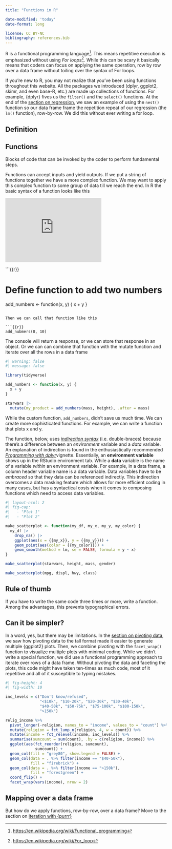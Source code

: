 ```yaml
---
title: "Functions in R"

date-modified: 'today'
date-format: long

license: CC BY-NC
bibliography: references.bib
---
```


R is a functional programming language[^1]. This means repetitive execution is emphasized without using *For loops*[^2]*.* While this can be scary it basically means that coders can focus on applying the same operation, row by row over a data frame without toiling over the syntax of For loops.

[^1]: <https://en.wikipedia.org/wiki/Functional_programming>

[^2]: [https://en.wikipedia.org/wiki/For_loop](https://en.wikipedia.org/wiki/For_loophttps://en.wikipedia.org/wiki/For_loop)

If you're new to R, you may not realize that you've been using functions throughout this website. All the packages we introduced (dplyr, ggplot2, skimr, and even base-R, etc.) are made up collections of functions. For example, {dplyr} fives us the `filter()` and the `select()` functions. At the end of the [section on regression](regression.html#example-of-iterative-modeling-with-nested-categories-of-data), we saw an example of using the `nest()` function so our data frame frame the repetition repeat of our regression (the `lm()` function), row-by-row. We did this without ever writing a for loop.

## Definition

::: callout-note
## Functions

Blocks of code that can be invoked by the coder to perform fundamental steps.
:::

Functions can accept inputs and yield outputs. If we put a string of functions together we have a more complex function. We may want to apply this complex function to some group of data till we reach the end. In R the basic syntax of a function looks like this

::: column-margin
<iframe width="300" height="200" src="https://www.youtube.com/embed/EV3pOavW95g" title="YouTube video player" frameborder="0" allow="accelerometer; autoplay; clipboard-write; encrypted-media; gyroscope; picture-in-picture; web-share" allowfullscreen></iframe>
:::

```{{r}}

# Define function to add two numbers
add_numbers <- function(x, y) { x + y }

```

Then we can call that function like this

```{{r}}
add_nubmers(8, 10)
```

The console will return a response, or we can store that response in an object. Or we can can combine that function with the mutate function and iterate over all the rows in a data frame

```r
#| warning: false
#| message: false

library(tidyverse)

add_numbers <- function(x, y) {
  x + y
}

starwars |> 
  mutate(my_product = add_numbers(mass, height), .after = mass)
```

While the custom function, `add_numbers`, didn't save us much time. We can create more sophisticated functions. For example, we can write a function that plots x and y.

The function, below, uses [*indirection syntax*](https://dplyr.tidyverse.org/articles/programming.html#indirection) (i.e. double-braces) because there's a difference between an *environment* variable and a *data* variable. An explanation of indirection is found in the enthusiastically recommended [*Programming with dplyr*](https://dplyr.tidyverse.org/articles/programming.html)vignette. Essentially, an **environment variable** shows up in the RStudio environment tab. While a **data** variable is the name of a variable *within* an environment variable. For example, in a data frame, a column header variable name is a data variable. Data variables have to be *embraced* so that they data can be referenced indirectly. This indirection overcomes a data masking feature which allows for more efficient coding in many cases, but has a syntactical costs when it comes to composing functions which need to access data variables.

```r
#| layout-ncol: 2
#| fig-cap: 
#|   - "Plot 1"
#|   - "Plot 2"

make_scatterplot <- function(my_df, my_x, my_y, my_color) {
  my_df |>
    drop_na() |>
    ggplot(aes(x = {{my_x}}, y = {{my_y}})) +
    geom_point(aes(color = {{my_color}})) +
    geom_smooth(method = lm, se = FALSE, formula = y ~ x)
}

make_scatterplot(starwars, height, mass, gender)

make_scatterplot(mpg, displ, hwy, class)

```

::: callout-tip
## Rule of thumb

If you have to write the same code three times or more, write a function. Among the advantages, this prevents typographical errors.
:::

## Can it be simpler?

In a word, yes, but there may be limitations. In the [section on pivoting data](longer_wider.html#why-pivot-data), we saw how pivoting data to the tall format made it easier to generate multiple {ggplot2} plots. Then, we combine pivoting with the `facet_wrap()` function to visualize multiple plots with minimal coding. While we didn't write a special function, we did use a functional programming approach to iterate over rows of a data frame. Without pivoting the data and faceting the plots, this code might have taken ten-times as much code, most of it repetitive and all of it susceptible to typing mistakes.

```r
#| fig-height: 4
#| fig-width: 10

inc_levels = c("Don't know/refused",
               "<$10k", "$10-20k", "$20-30k", "$30-40k",
               "$40-50k", "$50-75k", "$75-100k", "$100-150k",
               ">150k")

relig_income %>%
  pivot_longer(-religion, names_to = "income", values_to = "count") %>% 
  mutate(religion = fct_lump_n(religion, 4, w = count)) %>% 
  mutate(income = fct_relevel(income, inc_levels)) %>% 
  summarise(sumcount = sum(count), .by = c(religion, income)) %>% 
  ggplot(aes(fct_reorder(religion, sumcount), 
             sumcount)) + 
  geom_col(fill = "grey80", show.legend = FALSE) +
  geom_col(data = . %>% filter(income == "$40-50k"),
           fill = "firebrick") +
  geom_col(data = . %>% filter(income == ">150k"),
           fill = "forestgreen") +
  coord_flip() +
  facet_wrap(vars(income), nrow = 2) 
```

## Mapping over a data frame

But how do we apply functions, row-by-row, over a data frame? Move to the section on [iteration with {purrr}](purrr.html)
